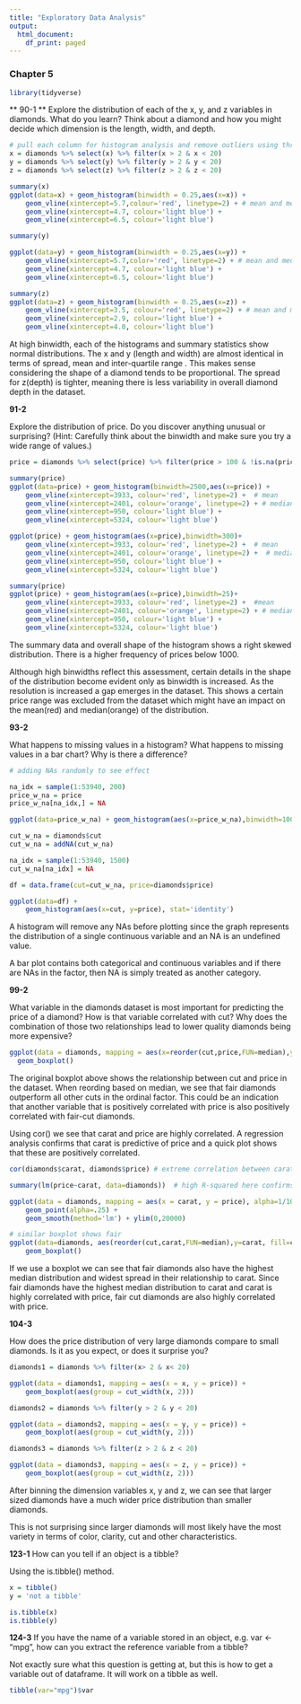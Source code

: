 ```yaml
---
title: "Exploratory Data Analysis"
output:
  html_document:
    df_print: paged
---
```


### Chapter 5
```r
library(tidyverse)

```

** 90-1 **
Explore the distribution of each of the x, y, and z variables in diamonds. What do you learn? Think about a diamond and how you might decide which dimension is the length, width, and depth.



```r

# pull each column for histogram analysis and remove outliers using thresholds
x = diamonds %>% select(x) %>% filter(x > 2 & x < 20)
y = diamonds %>% select(y) %>% filter(y > 2 & y < 20)
z = diamonds %>% select(z) %>% filter(z > 2 & z < 20)


```


```r
summary(x)
ggplot(data=x) + geom_histogram(binwidth = 0.25,aes(x=x)) +
    geom_vline(xintercept=5.7,colour='red', linetype=2) + # mean and median almost the same
    geom_vline(xintercept=4.7, colour='light blue') +
    geom_vline(xintercept=6.5, colour='light blue')
```


```r
summary(y)

ggplot(data=y) + geom_histogram(binwidth = 0.25,aes(x=y)) +
    geom_vline(xintercept=5.7,color='red', linetype=2) + # mean and median almost the same
    geom_vline(xintercept=4.7, colour='light blue') +
    geom_vline(xintercept=6.5, colour='light blue')

```


```r
summary(z)
ggplot(data=z) + geom_histogram(binwidth = 0.25,aes(x=z)) +
    geom_vline(xintercept=3.5, colour='red', linetype=2) + # mean and median almost the same
    geom_vline(xintercept=2.9, colour='light blue') +
    geom_vline(xintercept=4.0, colour='light blue')
```

At high binwidth, each of the histograms and summary statistics show normal distributions. The x and y (length and width) are almost identical in terms of spread, mean and inter-quartile range . This makes sense considering the shape of a diamond tends to be proportional. The spread for z(depth) is tighter, meaning there is less variability in overall diamond depth in the dataset. 



**91-2**

Explore the distribution of price. Do you discover anything unusual or surprising? (Hint: Carefully think about the binwidth and make sure you try a wide range of values.)
```r
price = diamonds %>% select(price) %>% filter(price > 100 & !is.na(price))
```

```r
summary(price)
ggplot(data=price) + geom_histogram(binwidth=2500,aes(x=price)) +
    geom_vline(xintercept=3933, colour='red', linetype=2) +  # mean
    geom_vline(xintercept=2401, colour='orange', linetype=2) + # median 
    geom_vline(xintercept=950, colour='light blue') +
    geom_vline(xintercept=5324, colour='light blue')

```


```r
ggplot(price) + geom_histogram(aes(x=price),binwidth=300)+
    geom_vline(xintercept=3933, colour='red', linetype=2) +  # mean
    geom_vline(xintercept=2401, colour='orange', linetype=2) +  # median
    geom_vline(xintercept=950, colour='light blue') +
    geom_vline(xintercept=5324, colour='light blue')
```


```r
summary(price)
ggplot(price) + geom_histogram(aes(x=price),binwidth=25)+
    geom_vline(xintercept=3933, colour='red', linetype=2) +  #mean 
    geom_vline(xintercept=2401, colour='orange', linetype=2) + # median
    geom_vline(xintercept=950, colour='light blue') +
    geom_vline(xintercept=5324, colour='light blue')
```

The summary data and overall shape of the histogram shows a right skewed distribution. There is a higher frequency of prices below 1000.

Although high binwidths reflect this assessment, certain details in the shape of the distribution become evident only as binwidth is increased. As the resolution is increased a gap emerges in the dataset. This shows a certain price range was excluded from the dataset which might have an impact on the mean(red) and median(orange) of the distribution.


**93-2**

What happens to missing values in a histogram? What happens to missing values in a bar chart? Why is there a difference?

```r

# adding NAs randomly to see effect 

na_idx = sample(1:53940, 200)
price_w_na = price
price_w_na[na_idx,] = NA

ggplot(data=price_w_na) + geom_histogram(aes(x=price_w_na),binwidth=1000)

```


```r
cut_w_na = diamonds$cut
cut_w_na = addNA(cut_w_na)

na_idx = sample(1:53940, 1500)
cut_w_na[na_idx] = NA

df = data.frame(cut=cut_w_na, price=diamonds$price)

ggplot(data=df) + 
    geom_histogram(aes(x=cut, y=price), stat='identity')
```

A histogram will remove any NAs before plotting since the graph represents the distribution of a single continuous variable and an NA is an undefined value.

A bar plot contains both categorical and continuous variables and if there are NAs in the factor, then NA is simply treated as another category.


**99-2**

What variable in the diamonds dataset is most important for predicting the price of a diamond? How is that variable correlated with cut? Why does the combination of those two relationships lead to lower quality diamonds being more expensive?

```r

ggplot(data = diamonds, mapping = aes(x=reorder(cut,price,FUN=median),y=price, fill=cut)) +
  geom_boxplot()

```

The original boxplot above shows the relationship between cut and price in the dataset. When reording based on median, we see that fair diamonds outperform all other cuts in the ordinal factor. This could be an indication that another variable that is positively correlated with price is also positively correlated with fair-cut diamonds.

Using cor() we see that carat and price are highly correlated. A regression analysis confirms that carat is predictive of price and a quick plot shows that these are positively correlated. 

```r
cor(diamonds$carat, diamonds$price) # extreme correlation between carat and price
```

```r
summary(lm(price~carat, data=diamonds))  # high R-squared here confirms a good prediction
```



```r
ggplot(data = diamonds, mapping = aes(x = carat, y = price), alpha=1/100) +
    geom_point(alpha=.25) +
    geom_smooth(method='lm') + ylim(0,20000)

```

```r
# similar boxplot shows fair 
ggplot(data=diamonds, aes(reorder(cut,carat,FUN=median),y=carat, fill=cut)) +
    geom_boxplot()

```

If we use a boxplot we can see that fair diamonds also have the highest median distribution and widest spread in their relationship to carat. Since fair diamonds have the highest median distribution to carat and carat is highly correlated with price, fair cut diamonds are also highly correlated with price.   


**104-3**

How does the price distribution of very large diamonds compare to small diamonds. Is it as you expect, or does it surprise you?

```r
diamonds1 = diamonds %>% filter(x> 2 & x< 20) 

ggplot(data = diamonds1, mapping = aes(x = x, y = price)) +
    geom_boxplot(aes(group = cut_width(x, 2)))
```

```r
diamonds2 = diamonds %>% filter(y > 2 & y < 20) 

ggplot(data = diamonds2, mapping = aes(x = y, y = price)) +
    geom_boxplot(aes(group = cut_width(y, 2)))
```



```r
diamonds3 = diamonds %>% filter(z > 2 & z < 20) 

ggplot(data = diamonds3, mapping = aes(x = z, y = price)) +
    geom_boxplot(aes(group = cut_width(z, 2)))
```

After binning the dimension variables x, y and z, we can see that larger sized diamonds have a much wider price distribution than smaller diamonds. 

This is not surprising since larger diamonds will most likely have the most variety in terms of color, clarity, cut and other characteristics. 


**123-1**
How can you tell if an object is a tibble?

Using the is.tibble() method.

```r
x = tibble()
y = 'not a tibble'

is.tibble(x)
is.tibble(y)
```

**124-3**
If you have the name of a variable stored in an object, e.g. var <- "mpg", how can you extract the reference variable from a tibble?

Not exactly sure what this question is getting at, but this is how to get a variable out of dataframe. It will work on a tibble as well.

```r
tibble(var="mpg")$var
```
